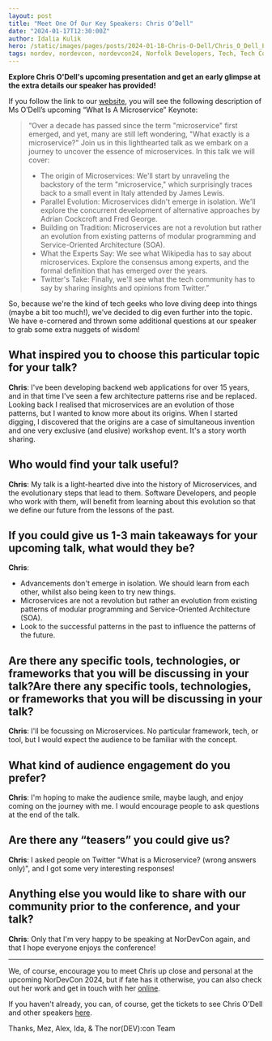 ```yaml
---
layout: post
title: "Meet One Of Our Key Speakers: Chris O’Dell"
date: "2024-01-17T12:30:00Z"
author: Idalia Kulik
hero: /static/images/pages/posts/2024-01-18-Chris-O-Dell/Chris_O_Dell_Post.png
tags: nordev, nordevcon, nordevcon24, Norfolk Developers, Tech, Tech Conference
---
```


**Explore Chris O'Dell's upcoming presentation and get an early glimpse at the extra details our speaker has provided!**

If you follow the link to our [website](https://nordevcon.com), you will see the following description of Ms O’Dell’s upcoming “What Is A Microservice” Keynote:

> “Over a decade has passed since the term "microservice" first emerged, and yet, many are still left wondering, "What exactly is a microservice?" Join us in this lighthearted talk as we embark on a journey to uncover the essence of microservices. In this talk we will cover:
> * The origin of Microservices: We'll start by unraveling the backstory of the term "microservice," which surprisingly traces back to a small event in Italy attended by James Lewis.
> * Parallel Evolution: Microservices didn't emerge in isolation. We'll explore the concurrent development of alternative approaches by Adrian Cockcroft and Fred George.
> * Building on Tradition: Microservices are not a revolution but rather an evolution from existing patterns of modular programming and Service-Oriented Architecture (SOA).
> * What the Experts Say: We see what Wikipedia has to say about microservices. Explore the consensus among experts, and the formal definition that has emerged over the years.
> * Twitter's Take: Finally, we'll see what the tech community has to say by sharing insights and opinions from Twitter.”

So, because we're the kind of tech geeks who love diving deep into things (maybe a bit too much!), we've decided to dig even further into the topic. We have e-cornered and thrown some additional questions at our speaker to grab some extra nuggets of wisdom!

## What inspired you to choose this particular topic for your talk?

**Chris**: I've been developing backend web applications for over 15 years, and in that time I've seen a few architecture patterns rise and be replaced.  Looking back I realised that microservices are an evolution of those patterns, but I wanted to know more about its origins.  When I started digging, I discovered that the origins are a case of simultaneous invention and one very exclusive (and elusive) workshop event.  It's a story worth sharing.

## Who would find your talk useful?

**Chris**: My talk is a light-hearted dive into the history of Microservices, and the evolutionary steps that lead to them. Software Developers, and people who work with them, will benefit from learning about this evolution so that we define our future from the lessons of the past.

## If you could give us 1-3 main takeaways for your upcoming talk, what would they be?

**Chris**:
* Advancements don't emerge in isolation. We should learn from each other, whilst also being keen to try new things.
* Microservices are not a revolution but rather an evolution from existing patterns of modular programming and Service-Oriented Architecture (SOA).
* Look to the successful patterns in the past to influence the patterns of the future.

## Are there any specific tools, technologies, or frameworks that you will be discussing in your talk?Are there any specific tools, technologies, or frameworks that you will be discussing in your talk?

**Chris**: I'll be focussing on Microservices. No particular framework, tech, or tool, but I would expect the audience to be familiar with the concept.

## What kind of audience engagement do you prefer?

**Chris**: I'm hoping to make the audience smile, maybe laugh, and enjoy coming on the journey with me. I would encourage people to ask questions at the end of the talk.

## Are there any “teasers” you could give us?

**Chris**: I asked people on Twitter "What is a Microservice? (wrong answers only)", and I got some very interesting responses!

## Anything else you would like to share with our community prior to the conference, and your talk?

**Chris**: Only that I'm very happy to be speaking at NorDevCon again, and that I hope everyone enjoys the conference!

----

We, of course, encourage you to meet Chris up close and personal at the upcoming NorDevCon 2024, but if fate has it otherwise, you can also check out her work and get in touch with her [online](https://chrisodell.me.uk).

If you haven't already, you can, of course, get the tickets to see Chris O'Dell and other speakers [here](https://ti.to/norfolkdevelopers/nordevcon-24).

Thanks,
Mez, Alex, Ida, & The nor(DEV):con Team
